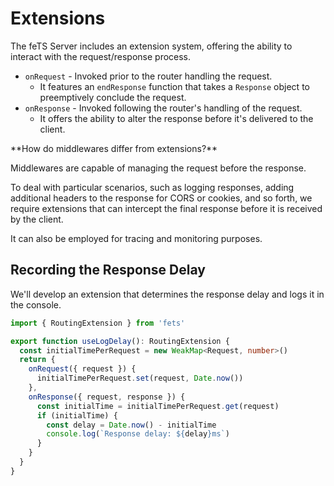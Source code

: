 
# Extensions

The feTS Server includes an extension system, offering the ability to interact with the
request/response process.

- `onRequest` - Invoked prior to the router handling the request.
  - It features an `endResponse` function that takes a `Response` object to preemptively conclude
    the request.
- `onResponse` - Invoked following the router's handling of the request.
  - It offers the ability to alter the response before it's delivered to the client.

<Callout type="info">
**How do middlewares differ from extensions?**

Middlewares are capable of managing the request before the response.

To deal with particular scenarios, such as logging responses, adding additional headers to the
response for CORS or cookies, and so forth, we require extensions that can intercept the final
response before it is received by the client.

It can also be employed for tracing and monitoring purposes.

</Callout>

## Recording the Response Delay

We'll develop an extension that determines the response delay and logs it in the console.

```ts
import { RoutingExtension } from 'fets'

export function useLogDelay(): RoutingExtension {
  const initialTimePerRequest = new WeakMap<Request, number>()
  return {
    onRequest({ request }) {
      initialTimePerRequest.set(request, Date.now())
    },
    onResponse({ request, response }) {
      const initialTime = initialTimePerRequest.get(request)
      if (initialTime) {
        const delay = Date.now() - initialTime
        console.log(`Response delay: ${delay}ms`)
      }
    }
  }
}
```
